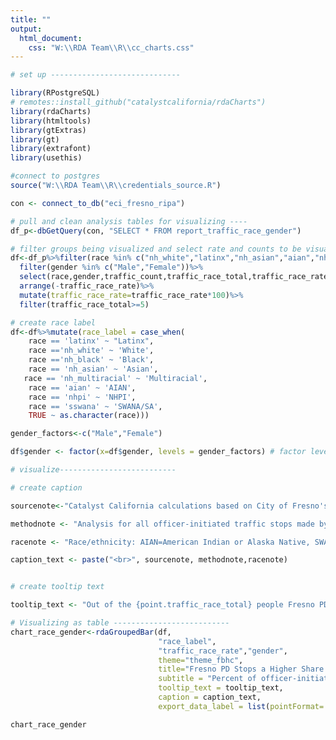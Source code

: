 ```yaml
---
title: ""
output:
  html_document:
    css: "W:\\RDA Team\\R\\cc_charts.css"
---
```

<!-- link to Google Font -->
<link href="https://fonts.googleapis.com/css2?family=Inter:wght@100;200;300;400;500;600;700;800;900&display=swap" rel="stylesheet">

```r

# set up -----------------------------

library(RPostgreSQL)
# remotes::install_github("catalystcalifornia/rdaCharts")
library(rdaCharts)
library(htmltools) 
library(gtExtras)
library(gt)
library(extrafont)
library(usethis)

#connect to postgres
source("W:\\RDA Team\\R\\credentials_source.R")

con <- connect_to_db("eci_fresno_ripa")

# pull and clean analysis tables for visualizing ----
df_p<-dbGetQuery(con, "SELECT * FROM report_traffic_race_gender")

# filter groups being visualized and select rate and counts to be visualized
df<-df_p%>%filter(race %in% c("nh_white","latinx","nh_asian","aian","nhpi","nh_multiracial","nh_black","sswana"))%>%
  filter(gender %in% c("Male","Female"))%>%
  select(race,gender,traffic_count,traffic_race_total,traffic_race_rate)%>%
  arrange(-traffic_race_rate)%>%
  mutate(traffic_race_rate=traffic_race_rate*100)%>%
  filter(traffic_race_total>=5)

# create race label
df<-df%>%mutate(race_label = case_when(
    race == 'latinx' ~ "Latinx", 
    race =='nh_white' ~ 'White',
    race =='nh_black' ~ 'Black',
    race == 'nh_asian' ~ 'Asian',
   race == 'nh_multiracial' ~ 'Multiracial',
    race == 'aian' ~ 'AIAN',
    race == 'nhpi' ~ 'NHPI',
    race == 'sswana' ~ 'SWANA/SA', 
    TRUE ~ as.character(race)))

gender_factors<-c("Male","Female") 

df$gender <- factor(x=df$gender, levels = gender_factors) # factor levels to order plot by

# visualize--------------------------

# create caption 

sourcenote<-"Catalyst California calculations based on City of Fresno's Police Stop Data (2022), catalystcalifornia.org, 2024. "

methodnote <- "Analysis for all officer-initiated traffic stops made by officers in 2022. Officers stopped a total of 6 individuals perceived as transgender or gender nonconforming. 67% of these people were perceived as Latinx. Officers stopped fewer than 5 people perceived as Native Hawaiian/Pacific Islander or multiracial."

racenote <- "Race/ethnicity: AIAN=American Indian or Alaska Native, SWANA/SA=Southwest Asian (Middle Eastern) or North African, or South Asian."

caption_text <- paste("<br>", sourcenote, methodnote,racenote)


# create tooltip text

tooltip_text <- "Out of the {point.traffic_race_total} people Fresno PD stopped for traffic reasons and perceived as {point.race_label}, <b>{point.traffic_race_rate:.1f}%</b> were perceived as <b>{point.gender}</b> by Fresno PD, a total of <b>{point.traffic_count:.0f}</b> people."

# Visualizing as table --------------------------
chart_race_gender<-rdaGroupedBar(df,
                                 "race_label",
                                 "traffic_race_rate","gender",
                                 theme="theme_fbhc",
                                 title="Fresno PD Stops a Higher Share of Men of Color During Traffic Stops",
                                 subtitle = "Percent of officer-initiated traffic stops by perceived gender out of stops of same race",
                                 tooltip_text = tooltip_text,
                                 caption = caption_text,
                                 export_data_label = list(pointFormat='{point.traffic_race_rate:.1f}%'))

```

```r

chart_race_gender

```
<script>
  widg = document.getElementsByClassName('html-widget'); //find widgets
  for (let i = 0; i < widg.length; i++) { //loop through
    document.getElementsByClassName('highchart')[i].style.width = '100%'; //adjust width
    document.getElementsByClassName('highchart')[i].style.height = '100%'; //adjust height
  }
</script>